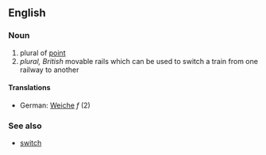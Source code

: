 ==English==
===Noun===
# plural of [[point]]
# ''plural, British'' movable rails which can be used to switch a train from one railway to another
====Translations====
*German: [[Weiche]] ''f'' (2)
===See also===
*[[switch]]